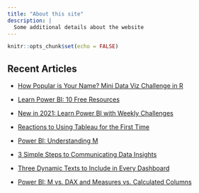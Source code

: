 ```yaml
---
title: "About this site"
description: |
  Some additional details about the website
---
```


```r
knitr::opts_chunk$set(echo = FALSE)
```

## Recent Articles

- [How Popular is Your Name? Mini Data Viz Challenge in R](https://towardsdatascience.com/how-popular-is-your-name-mini-data-viz-challenge-in-r-1dc31f6a22dc)

- [Learn Power BI: 10 Free Resources](https://towardsdatascience.com/learn-power-bi-free-resources-88238927045d)

- [New in 2021: Learn Power BI with Weekly Challenges](https://jeagleson.medium.com/new-in-2021-learn-power-bi-with-weekly-challenges-8742db48a52)

- [Reactions to Using Tableau for the First Time](https://medium.com/nightingale/reactions-to-using-tableau-for-the-first-time-9e24510a7b6a)

- [Power BI: Understanding M](https://towardsdatascience.com/power-bi-understanding-m-5a3eb9e6c2da)

- [3 Simple Steps to Communicating Data Insights](https://towardsdatascience.com/3-simple-steps-to-communicating-data-insights-6eeac0f790ba)

- [Three Dynamic Texts to Include in Every Dashboard](https://medium.com/nightingale/three-dynamic-texts-to-include-in-every-dashboard-5ff5777da76f)

- [Power BI: M vs. DAX and Measures vs. Calculated Columns](https://towardsdatascience.com/power-bi-m-vs-dax-vs-measures-4c77ae270790)